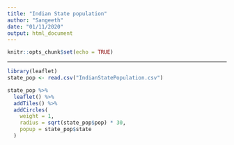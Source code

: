 ```yaml
---
title: "Indian State population"
author: "Sangeeth"
date: "01/11/2020"
output: html_document
---
```


```r
knitr::opts_chunk$set(echo = TRUE)
```

***

```r
library(leaflet)
state_pop <- read.csv("IndianStatePopulation.csv")

state_pop %>%
  leaflet() %>%
  addTiles() %>%
  addCircles(
    weight = 1, 
    radius = sqrt(state_pop$pop) * 30, 
    popup = state_pop$state
  ) 
```